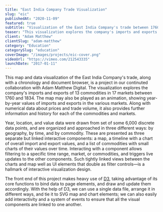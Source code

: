 ```yaml
---
title: "East India Company Trade Visualization"
slug: "eic"
publishedAt: "2020-11-09"
featured: true
subtitle: "Visualization of the East India Company's trade between 1760 and 1834"
teaser: "This visualization explores the company's imports and exports of 13 commodities in 17 markets between 1760 and 1834."
client: "Adam Matthew"
clientSlug: "adam-matthew"
category: "Education"
categorySlug: "education"
coverImage: "/images/projects/eic-cover.png"
videoUrl: "https://vimeo.com/212543335"
launchDate: "2017-01-11"
---
```


This map and data visualization of the East India Company's trade, along with a chronology and document browser, is a project in our continuted collaboration with Adam Matthew Digital. The visualization explores the company's imports and exports of 13 commodities in 17 markets between 1760 and 1834. The map may also be played as an animation, showing year-by-year values of imports and exports in the various markets. Along with numerical data about prices and trade volume, it also provides further information and history for each of the commodities and markets.

Year, location, and value data were drawn from set of some 6,000 discrete data points, and are organized and approached in three different ways: by geography, by time, and by commodity. These are presented as three separate but linked interactive components: a map, a timeline with a chart of overall import and export values, and a list of commodities with small charts of their values over time. Interacting with a component allows filtering to a specific time range, market, or commodities, and triggers live updates to the other components. Such tightly linked views between the charts and map well as UI elements that double as filter controls—is a hallmark of interactive visualization design.

The front end of this project makes heavy use of [D3](http://d3js.org/), taking advantage of its core functions to bind data to page elements, and draw and update them accordingly. With the help of D3, we can use a single data file, arrange it in different ways, and tie it to SVG map and chart elements; we can also easily add interactivity and a system of events to ensure that all the visual components are linked to one another.